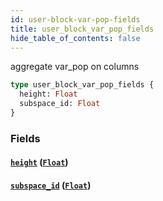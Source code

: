 ```yaml
---
id: user-block-var-pop-fields
title: user_block_var_pop_fields
hide_table_of_contents: false
---
```


aggregate var_pop on columns

```graphql
type user_block_var_pop_fields {
  height: Float
  subspace_id: Float
}
```

### Fields

#### [`height`](#) ([`Float`](../scalars/float))

#### [`subspace_id`](#) ([`Float`](../scalars/float))
